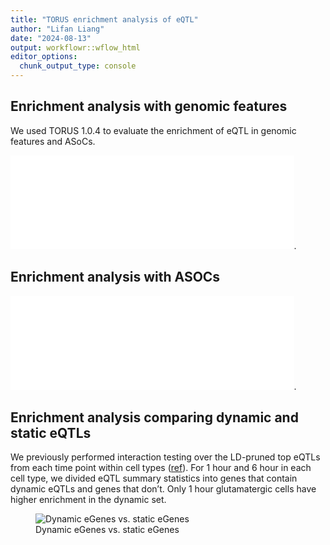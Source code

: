 ```yaml
---
title: "TORUS enrichment analysis of eQTL"
author: "Lifan Liang"
date: "2024-08-13"
output: workflowr::wflow_html
editor_options:
  chunk_output_type: console
---
```


## Enrichment analysis with genomic features

We used TORUS 1.0.4 to evaluate the enrichment of eQTL in genomic features and ASoCs.

![Genomic features](assets/eQTL_enrich_genomic_features.pdf){width=90%}.

## Enrichment analysis with ASOCs

![Allelic specific open chromatins](assets/eQTL_enrich_ASoC_TORUS.pdf){width=90%}.

## Enrichment analysis comparing dynamic and static eQTLs

We previously performed interaction testing over the LD-pruned top eQTLs from each time point within cell types ([ref](cellregmap.html)). For 1 hour and 6 hour in each cell type, we divided eQTL summary statistics into genes that contain dynamic eQTLs and genes that don't. Only 1 hour glutamatergic cells have higher enrichment in the dynamic set.

![Dynamic eGenes vs. static eGenes](assets/dynamic_vs_static_egene.png)

